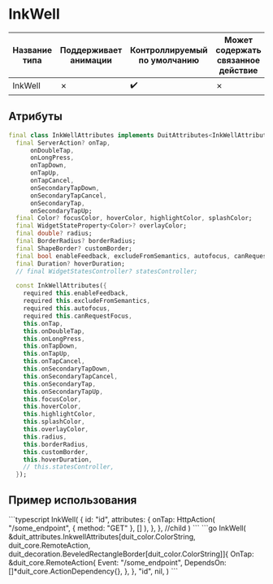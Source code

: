 
# InkWell

| Название типа| Поддерживает анимации | Контроллируемый по умолчанию | Может содержать связанное действие | Ссылка |
| - | - | - | - | - |
| InkWell | &cross; | :heavy_check_mark:| &cross; | [link](https://api.flutter.dev/flutter/material/InkWell-class.html) |

## Атрибуты

```dart
final class InkWellAttributes implements DuitAttributes<InkWellAttributes> {
  final ServerAction? onTap,
      onDoubleTap,
      onLongPress,
      onTapDown,
      onTapUp,
      onTapCancel,
      onSecondaryTapDown,
      onSecondaryTapCancel,
      onSecondaryTap,
      onSecondaryTapUp;
  final Color? focusColor, hoverColor, highlightColor, splashColor;
  final WidgetStateProperty<Color>? overlayColor;
  final double? radius;
  final BorderRadius? borderRadius;
  final ShapeBorder? customBorder;
  final bool enableFeedback, excludeFromSemantics, autofocus, canRequestFocus;
  final Duration? hoverDuration;
  // final WidgetStatesController? statesController;

  const InkWellAttributes({
    required this.enableFeedback,
    required this.excludeFromSemantics,
    required this.autofocus,
    required this.canRequestFocus,
    this.onTap,
    this.onDoubleTap,
    this.onLongPress,
    this.onTapDown,
    this.onTapUp,
    this.onTapCancel,
    this.onSecondaryTapDown,
    this.onSecondaryTapCancel,
    this.onSecondaryTap,
    this.onSecondaryTapUp,
    this.focusColor,
    this.hoverColor,
    this.highlightColor,
    this.splashColor,
    this.overlayColor,
    this.radius,
    this.borderRadius,
    this.customBorder,
    this.hoverDuration,
    // this.statesController,
  });
```

## Пример использования

<Tabs groupId="lang">
  <TabItem value="ts" label="TypeScript" default>
    ```typescript
    InkWell(
        {
            id: "id",
            attributes: {
                onTap: HttpAction(
                    "/some_endpoint",
                    {
                        method: "GET"
                    },
                    []
                ),
            },
        },
        //child
    )
    ```
  </TabItem>
  <TabItem value="go" label="Go">
    ```go
	InkWell(
		&duit_attributes.InkwellAttributes[duit_color.ColorString, duit_core.RemoteAction, duit_decoration.BeveledRectangleBorder[duit_color.ColorString]]{
			OnTap: &duit_core.RemoteAction{
				Event: "/some_endpoint",
				DependsOn: []*duit_core.ActionDependency{},
			},
		},
		"id",
		nil,
	)
    ```
  </TabItem>
</Tabs>

